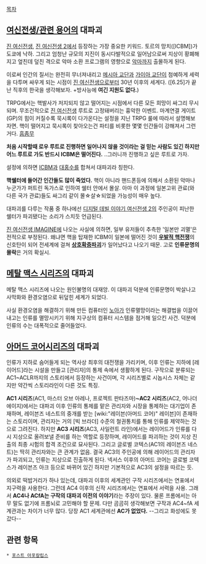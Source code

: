 [[목차]]

== [[여신전생/관련 용어]]의 대파괴 == 
[[진 여신전생]], [[진 여신전생 2]]에서 등장하는 가장 중요한 키워드.
토르의 망치([ICBM])가 도쿄에 낙하. 그리고 엄청난 규모의 지진이 동시다발적으로 일어남으로써 지상이 황폐해지고 엎친데 덮친 격으로 악마 소환 프로그램의 영향으로 [[악마]]까지 출몰하게 된다.

이로써 인간의 질서는 완전히 무너져내리고 [[메시아 교단]]과 [[가이아 교단]]이 첨예하게 세력을 다투며 싸우게 되는 시점이 [[진 여신전생]]으로부터 30년 이후의 세계다. ([6.25]가 끝난 직후의 한국을 생각해보자. +방사능에 '''여긴 지원도 없다.''')

TRPG에서는 핵발사가 저지되지 않고 떨어지는 시점에서 다른 모든 희망이 싸그리 무시되며. 무조건적으로 [[진 여신전생]] 루트로 고정돼버리는 흉악한 이벤트. 마계연결 게이트(GP)의 힘이 커질수록 묵시록이 다가온다는 설정을 지닌 TRPG 룰에 따라서 설명해보자면. 핵이 떨어지고 묵시록이 찾아오는건 파티를 비롯한 몇몇 인간들이 강해져서 그런거다. [[흠좀무]]

'''처음 시작할때 로우 루트로 진행하면 일어나지 않을 것이라는 걸 믿는 사람도 있긴 하지만 어느 루트로 가도 반드시 ICBM은 떨어진다.''' 
..그러니까 진행하고 싶은 루트로 가자.

설정에 의하면 [[ICBM]]과 [[대홍수]]를 합쳐서 대파괴라 칭한다.

'''핵쉘터에 들어간 인간들도 많이 죽었다.''' 핵이 아니라 핸드폰등에 의해서 소환된 악마나 누군가가 퍼트린 독가스로 인하여 쉘터 안에서 몰살. 아마 이 과정에 일본고위 관료(와 다른 국가 관료)들도 싸그리 같이 몰☆살☆되었을 가능성이 매우 높다.

대파괴를 다루는 작품 중 하나에선 [[디지털 데빌 이야기 여신전생 2]]의 주인공이 피난한 쉘터가 파괴됐다는 소리가 스치듯 언급된다. 

[[진 여신전생 IMAGINE]]에 나오는 사실에 의하면, 일부 유저들이 추측한 '일본만 괴멸'은 전적으로 부정된다. 왜냐면 핵을 탑재한 ICBM이 일본에 떨어진 것이 '''[[우발적 핵전쟁]]'''의 신호탄이 되어 전세계에 걸쳐 '''[[상호확증파괴]]'''가 일어났다고 나오기 때문. 고로 '''인류문명의 몰락'''은 거의 확실시.

== [[메탈 맥스 시리즈]]의 대파괴 ==
메탈 맥스 시리즈에 나오는 원인불명의 대재앙. 이 대파괴 덕분에 인류문명이 박살나고 사막화와 환경오염으로 뒤덮힌 세계가 되었다.

사실 환경오염을 해결하기 위해 만든 컴퓨터인 [[노아]]가 인류멸망이라는 해결법을 이끌어내고는 인류를 멸망시키기 위해 지구상의 컴퓨터 시스템을 점거해 일으킨 사건. 덕분에 인류의 수는 대폭적으로 줄어들었다.

== [[아머드 코어]]시리즈의 대파괴 ==
인류가 지하로 숨어들게 되는 역사상 최후의 대전쟁을 가리키며, 이후 인류는 지하에 [레이어드]라는 시설을 만들고 [관리자]의 통제 속에서 생활하게 된다. 구작으로 분류되는 AC1~ACLR까지의 스토리에서 등장하는 사건이며, 각 시리즈별로 시놉시스 자체는 같지만 약간씩 스토리라인이 다른 것도 특징.

'''AC1 시리즈'''(AC1, 마스터 오브 아레나, 프로젝트 판타즈마)'''~AC2 시리즈'''(AC2, 어나더 에이지)에서는 대파괴 이후 인류의 통제를 맡은 관리자와 시장을 통제하는 대기업이 존재하며, 레이븐즈 네스트의 중개를 받는 [wiki:"레이븐(아머드 코어)" 레이븐]이 존재하는 스토리이며, 관리자는 거의 [빅 브라더] 수준의 철권통치를 통해 인류를 제약하는 것으로 그려진다. 하지만 '''AC3 시리즈'''(AC3, 사일런트 라인)에서는 레이어드가 인류를 다시 지상으로 올려보낼 준비를 하는 역할로 등장하며, 레이어드를 파괴하는 것이 지상 진출의 최종 시험의 합격 조건으로 묘사된다. 그리고 글로벌 코텍스(AC1의 레이븐즈 네스트)는 딱히 관리자와는 큰 관계가 없음. 결국 AC3의 주인공에 의해 레이어드의 관리자가 파괴되고, 인류는 지상으로 진출하게 된다. 넥서스 이후의 아머드 코어는 글로벌 코텍스가 레이븐즈 아크 등으로 바뀌어 있긴 하지만 기본적으로 AC3의 설정을 따르는 듯.

의외로 떡밥거리가 하나 있는데, 대파괴 이후의 세계관인 구작 시리즈에서는 연표에서 지구력을 사용한다. 그런데 AC4 이후의 신작 시리즈에서는 연표에서 서력을 사용. 그래서 '''AC4나 ACfA는 구작의 대파괴 이전의 이야기'''라는 주장이 있다. 물론 프롬에서는 아무 말도 없기에 프롬뇌로 고민해야 할 문제. 다만 곰곰히 생각해보면 구작과 AC4~fA 세계관과는 차이가 너무 많다. 당장 AC1 세계관에선 '''AC가 없었다.''' --그리고 화성에도 못 갔다--

== 관련 항목 ==
 * [[포스트 아포칼립스]]

